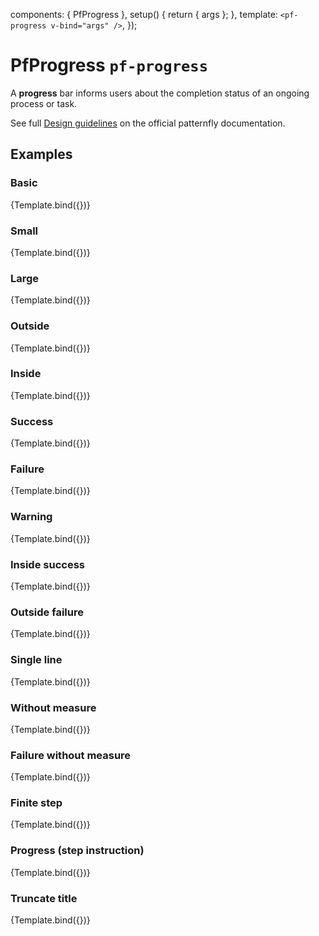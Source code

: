 

  components: { PfProgress },
  setup() {
    return { args };
  },
  template: `<pf-progress v-bind="args" />`,
});


<Meta title="Components/Progress" component={PfProgress} />

# PfProgress `pf-progress`

A **progress** bar informs users about the completion status of an ongoing process or task.

See full [Design guidelines](https://www.patternfly.org/v4/components/progress/design-guidelines) on the official patternfly documentation.

## Examples

### Basic

<Canvas withSource="open">
  <Story name="Basic" args={{
    value: 33,
    title: 'Title',
  }}>
    {Template.bind({})}
  </Story>
</Canvas>

<ArgsTable story="Basic" />

### Small

<Canvas withSource="open">
  <Story name="Small" args={{
    value: 33,
    title: 'Title',
    size: 'sm',
  }}>
    {Template.bind({})}
  </Story>
</Canvas>

### Large

<Canvas withSource="open">
  <Story name="Large" args={{
    value: 33,
    title: 'Title',
    size: 'lg',
  }}>
    {Template.bind({})}
  </Story>
</Canvas>

### Outside

<Canvas withSource="open">
  <Story name="Outside" args={{
    value: 33,
    title: 'Title',
    measureLocation: 'outside',
  }}>
    {Template.bind({})}
  </Story>
</Canvas>

### Inside

<Canvas withSource="open">
  <Story name="Inside" args={{
    value: 33,
    title: 'Title',
    measureLocation: 'inside',
  }}>
    {Template.bind({})}
  </Story>
</Canvas>

### Success

<Canvas withSource="open">
  <Story name="Success" args={{
    value: 33,
    title: 'Title',
    variant: 'success',
  }}>
    {Template.bind({})}
  </Story>
</Canvas>

### Failure

<Canvas withSource="open">
  <Story name="Failure" args={{
    value: 33,
    title: 'Title',
    variant: 'danger',
  }}>
    {Template.bind({})}
  </Story>
</Canvas>

### Warning

<Canvas withSource="open">
  <Story name="Warning" args={{
    value: 33,
    title: 'Title',
    variant: 'warning',
  }}>
    {Template.bind({})}
  </Story>
</Canvas>

### Inside success

<Canvas withSource="open">
  <Story name="Inside success" args={{
    value: 33,
    title: 'Title',
    variant: 'success',
    measureLocation: 'inside',
  }}>
    {Template.bind({})}
  </Story>
</Canvas>

### Outside failure

<Canvas withSource="open">
  <Story name="Outside failure" args={{
    value: 33,
    title: 'Title',
    variant: 'danger',
    measureLocation: 'outside',
  }}>
    {Template.bind({})}
  </Story>
</Canvas>

### Single line

<Canvas withSource="open">
  <Story name="Single line" args={{
    value: 33,
    ariaTitle: 'Title',
    measureLocation: 'outside',
  }}>
    {Template.bind({})}
  </Story>
</Canvas>

### Without measure

<Canvas withSource="open">
  <Story name="Without measure" args={{
    value: 33,
    title: 'Title',
    measureLocation: 'none',
  }}>
    {Template.bind({})}
  </Story>
</Canvas>

### Failure without measure

<Canvas withSource="open">
  <Story name="Failure without measure" args={{
    value: 33,
    title: 'Title',
    variant: 'danger',
    measureLocation: 'none',
  }}>
    {Template.bind({})}
  </Story>
</Canvas>

### Finite step

<Canvas withSource="open">
  <Story name="Finite step" args={{
    title: 'Title',
    value: 2,
    max: 5,
    label: '2 of 5',
    valueText: '2 of 5',
  }}>
    {Template.bind({})}
  </Story>
</Canvas>

### Progress (step instruction)

<Canvas withSource="open">
  <Story name="Progress (step instruction)" args={{
    title: 'Title',
    value: 2,
    max: 5,
    label: 'Step 2: Copying files',
    valueText: 'Step 2: Copying files',
  }}>
    {Template.bind({})}
  </Story>
</Canvas>

### Truncate title

<Canvas withSource="open">
  <Story name="Truncate title" args={{
    value: 33,
    title: 'Very very very very very very very very very very very long title which should be truncated if it does not fit onto one line above the progress bar',
    titleTruncated: true,
  }}>
    {Template.bind({})}
  </Story>
</Canvas>

